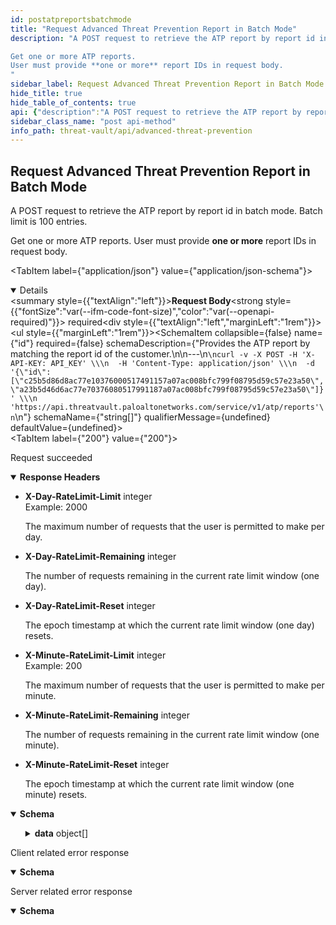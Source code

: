 ```yaml
---
id: postatpreportsbatchmode
title: "Request Advanced Threat Prevention Report in Batch Mode"
description: "A POST request to retrieve the ATP report by report id in batch mode. Batch limit is 100 entries.

Get one or more ATP reports.
User must provide **one or more** report IDs in request body.
"
sidebar_label: Request Advanced Threat Prevention Report in Batch Mode
hide_title: true
hide_table_of_contents: true
api: {"description":"A POST request to retrieve the ATP report by report id in batch mode. Batch limit is 100 entries.\n\nGet one or more ATP reports.\nUser must provide **one or more** report IDs in request body.\n","operationId":"postatpreportsbatchmode","requestBody":{"content":{"application/json":{"schema":{"example":{"id":["c25b5d86d8ac77e10376000517491157a07ac008bfc799f08795d59c57e23a50","a23b5d46d6ac77e70376080517991187a07ac008bfc799f08795d59c57e23a50"]},"properties":{"id":{"description":"Provides the ATP report by matching the report id of the customer.\n\n---\n```\ncurl -v -X POST -H 'X-API-KEY: API_KEY' \\\n  -H 'Content-Type: application/json' \\\n  -d '{\"id\": [\"c25b5d86d8ac77e10376000517491157a07ac008bfc799f08795d59c57e23a50\", \"a23b5d46d6ac77e70376080517991187a07ac008bfc799f08795d59c57e23a50\"]}' \\\n  'https://api.threatvault.paloaltonetworks.com/service/v1/atp/reports'\n```\n","items":{"type":"string"},"type":"array"}},"type":"object"}}},"required":true},"responses":{"200":{"description":"Request succeeded","content":{"application/json":{"schema":{"type":"object","properties":{"success":{"type":"boolean","description":"The response status.","example":true},"data":{"type":"array","description":"The data of the response.\n","items":{"type":"object","properties":{"report_id":{"type":"string","description":"The id of the ATP report.","example":"c25b5d86d8ac77e10376000517491157a07ac008bfc799f08795d59c57e23a50"},"err_msg":{"type":"string","description":"Any error message related to the report.","example":"Error"},"panos_info":{"type":"object","description":"All related PAN-OS information.","properties":{"fw_hostname":{"type":"string","description":"Firewall Hostname.","example":"fw-1"},"fw_addr_v4":{"type":"string","description":"Firewall MP interface IPv4.","example":"10.0.0.0"},"fw_addr_v6":{"type":"string","description":"Firewall MP interface IPv6. (Can be empty)","example":"2001:0db8:85a3:0000:0000:8a2e:0370:7334"},"fw_app_version":{"type":"string","description":"Firewall Content package version.","example":"8527-12345"},"fw_sw_version":{"type":"string","description":"Firewall PANOS version.","example":"10.2.1"},"fw_serial":{"type":"string","description":"Firewall Serial Number.","example":"000000000000001"},"fw_model":{"type":"string","description":"Firewall model.","example":"PA-VM"}}},"session_info":{"type":"object","description":"All related session information.","properties":{"session_id":{"type":"string","description":"Session ID.","example":"123456"},"session_timestamp":{"type":"string","description":"Session timestamp.","example":"2022-04-11T10:00:00.740261097-07:00"},"flow_info":{"type":"object","properties":{"saddr":{"type":"string","description":"Session source IP address.","example":"1.1.1.1"},"daddr":{"type":"string","description":"Session destination IP address.","example":"1.1.1.2"},"sport":{"type":"string","description":"Session source IP port.","example":"49234"},"dport":{"type":"string","description":"Session destination IP port.","example":"80"},"data_type":{"type":"string","enum":["http","ssl","unknown-tcp","unknown-udp"],"description":"The payload type.","example":"http"}}}}},"transaction_data":{"type":"object","description":"The list of transactions of the session. One session may have one or many transactions.","properties":{"transaction_id":{"type":"string","description":"The transaction id.","example":"0"},"payload_sha256":{"type":"string","description":"The SHA256 hash value of the payload.","example":"a15e20ddc3a0850b64cdc87a23230b51466f9879345435973ce360e80e1f670e"},"reports":{"type":"array","description":"The list of detection service reports.","items":{"type":"object","properties":{"ds_name":{"type":"string","description":"The detection service name.","example":"mlc2-http-ids"},"ds_report":{"type":"object","description":"The list of detection service reports.","properties":{"payload_info":{"type":"object","description":"Optional payload information.","example":{}},"malware_families":{"type":"object","description":"The list of malware families.","properties":{"malware_family_type":{"type":"string","description":"The name/type of the malware family.","example":""},"confidence":{"type":"string","description":"The confidence value.","example":"0.85"}},"example":{}}}},"status":{"type":"string","description":"A flag to indicate the report is ready or not.","example":"ok"}}}}}}}}},"message":{"type":"string","description":"Generic response message.","example":"Successful"}}}}},"headers":{"X-Day-RateLimit-Limit":{"description":"The maximum number of requests that the user is permitted to make per day.","example":2000,"schema":{"type":"integer"}},"X-Day-RateLimit-Remaining":{"description":"The number of requests remaining in the current rate limit window (one day).","schema":{"type":"integer"}},"X-Day-RateLimit-Reset":{"description":"The epoch timestamp at which the current rate limit window (one day) resets.","schema":{"type":"integer"}},"X-Minute-RateLimit-Limit":{"description":"The maximum number of requests that the user is permitted to make per minute.","example":200,"schema":{"type":"integer"}},"X-Minute-RateLimit-Remaining":{"description":"The number of requests remaining in the current rate limit window (one minute).","schema":{"type":"integer"}},"X-Minute-RateLimit-Reset":{"description":"The epoch timestamp at which the current rate limit window (one minute) resets.","schema":{"type":"integer"}}}},"4XX":{"content":{"application/json":{"schema":{"properties":{"message":{"description":"Generic response message.","example":"Error message.","type":"string"},"success":{"description":"The response status.","example":false,"type":"boolean"}},"type":"object"}}},"description":"Client related error response"},"5XX":{"content":{"application/json":{"schema":{"properties":{"message":{"description":"Generic response message.","example":"Error message.","type":"string"},"success":{"description":"The response status.","example":false,"type":"boolean"}},"type":"object"}}},"description":"Server related error response"}},"security":[{"X-API-KEY":[]}],"tags":["Advanced Threat Prevention"],"method":"post","path":"/atp/reports","servers":[{"url":"https://api.threatvault.paloaltonetworks.com/service/v1"}],"jsonRequestBodyExample":{"id":["c25b5d86d8ac77e10376000517491157a07ac008bfc799f08795d59c57e23a50","a23b5d46d6ac77e70376080517991187a07ac008bfc799f08795d59c57e23a50"]},"info":{"version":"1.0","contact":{},"description":"\nThe Advanced Threat Prevention API endpoints require an active subscription to the Advanced Threat Prevention security service. These endpoints can only be accessed using the API key associated with the account that holds the subscription. Attempting to view an unauthorized report ID will not return any results.\n\nList of Advanced Threat Prevention API endpoints:\n1. Link to [Request Advanced Threat Prevention cloud analysis report](/threat-vault/api/postatpreportsbatchmode)\n2. Link to [Request Advanced Threat Prevention cloud analysis report PCAP](/threat-vault/api/getatppcaps)\n","title":"Advanced Threat Prevention"},"postman":{"name":"Request Advanced Threat Prevention Report in Batch Mode","description":{"content":"A POST request to retrieve the ATP report by report id in batch mode. Batch limit is 100 entries.\n\nGet one or more ATP reports.\nUser must provide **one or more** report IDs in request body.\n","type":"text/plain"},"url":{"path":["atp","reports"],"host":["{{baseUrl}}"],"query":[],"variable":[]},"header":[{"key":"Content-Type","value":"application/json"},{"key":"Accept","value":"application/json"}],"method":"POST","body":{"mode":"raw","raw":"\"\"","options":{"raw":{"language":"json"}}}}}
sidebar_class_name: "post api-method"
info_path: threat-vault/api/advanced-threat-prevention
---
```



## Request Advanced Threat Prevention Report in Batch Mode



A POST request to retrieve the ATP report by report id in batch mode. Batch limit is 100 entries.

Get one or more ATP reports.
User must provide **one or more** report IDs in request body.


<MimeTabs><TabItem label={"application/json"} value={"application/json-schema"}><details style={{}} data-collapsed={false} open={true}><summary style={{"textAlign":"left"}}><strong>Request Body</strong><strong style={{"fontSize":"var(--ifm-code-font-size)","color":"var(--openapi-required)"}}> required</strong></summary><div style={{"textAlign":"left","marginLeft":"1rem"}}></div><ul style={{"marginLeft":"1rem"}}><SchemaItem collapsible={false} name={"id"} required={false} schemaDescription={"Provides the ATP report by matching the report id of the customer.\n\n---\n```\ncurl -v -X POST -H 'X-API-KEY: API_KEY' \\\n  -H 'Content-Type: application/json' \\\n  -d '{\"id\": [\"c25b5d86d8ac77e10376000517491157a07ac008bfc799f08795d59c57e23a50\", \"a23b5d46d6ac77e70376080517991187a07ac008bfc799f08795d59c57e23a50\"]}' \\\n  'https://api.threatvault.paloaltonetworks.com/service/v1/atp/reports'\n```\n"} schemaName={"string[]"} qualifierMessage={undefined} defaultValue={undefined}></SchemaItem></ul></details></TabItem></MimeTabs><div><ApiTabs><TabItem label={"200"} value={"200"}><div>

Request succeeded

</div><details style={{"textAlign":"left","marginBottom":"1rem"}} data-collaposed={true} open={false}><summary style={{}}><strong>Response Headers</strong></summary><ul style={{"marginLeft":"1rem"}}><li className={"schemaItem"}><summary style={{}}><strong>X-Day-RateLimit-Limit</strong><span style={{"opacity":"0.6"}}> integer</span></summary><div><div style={{"marginTop":".5rem","marginBottom":".5rem"}}>Example: 2000

The maximum number of requests that the user is permitted to make per day.

</div></div></li><li className={"schemaItem"}><summary style={{}}><strong>X-Day-RateLimit-Remaining</strong><span style={{"opacity":"0.6"}}> integer</span></summary><div><div style={{"marginTop":".5rem","marginBottom":".5rem"}}>

The number of requests remaining in the current rate limit window (one day).

</div></div></li><li className={"schemaItem"}><summary style={{}}><strong>X-Day-RateLimit-Reset</strong><span style={{"opacity":"0.6"}}> integer</span></summary><div><div style={{"marginTop":".5rem","marginBottom":".5rem"}}>

The epoch timestamp at which the current rate limit window (one day) resets.

</div></div></li><li className={"schemaItem"}><summary style={{}}><strong>X-Minute-RateLimit-Limit</strong><span style={{"opacity":"0.6"}}> integer</span></summary><div><div style={{"marginTop":".5rem","marginBottom":".5rem"}}>Example: 200

The maximum number of requests that the user is permitted to make per minute.

</div></div></li><li className={"schemaItem"}><summary style={{}}><strong>X-Minute-RateLimit-Remaining</strong><span style={{"opacity":"0.6"}}> integer</span></summary><div><div style={{"marginTop":".5rem","marginBottom":".5rem"}}>

The number of requests remaining in the current rate limit window (one minute).

</div></div></li><li className={"schemaItem"}><summary style={{}}><strong>X-Minute-RateLimit-Reset</strong><span style={{"opacity":"0.6"}}> integer</span></summary><div><div style={{"marginTop":".5rem","marginBottom":".5rem"}}>

The epoch timestamp at which the current rate limit window (one minute) resets.

</div></div></li></ul></details><div><MimeTabs groupId={"mime-type"}><TabItem label={"application/json"} value={"application/json"}><SchemaTabs groupId={"schema-tabs"}><TabItem label={"Schema"} value={"Schema"}><details style={{}} data-collapsed={false} open={true}><summary style={{"textAlign":"left"}}><strong>Schema</strong></summary><div style={{"textAlign":"left","marginLeft":"1rem"}}></div><ul style={{"marginLeft":"1rem"}}><SchemaItem collapsible={false} name={"success"} required={false} schemaDescription={"The response status."} schemaName={"boolean"} qualifierMessage={undefined} defaultValue={undefined}></SchemaItem><SchemaItem collapsible={true} className={"schemaItem"}><details style={{}}><summary style={{}}><strong>data</strong><span style={{"opacity":"0.6"}}> object[]</span></summary><div style={{"marginLeft":"1rem"}}><div style={{"marginTop":".5rem","marginBottom":".5rem"}}>

The data of the response.


</div><SchemaItem collapsible={false} name={"report_id"} required={false} schemaDescription={"The id of the ATP report."} schemaName={"string"} qualifierMessage={undefined} defaultValue={undefined}></SchemaItem><SchemaItem collapsible={false} name={"err_msg"} required={false} schemaDescription={"Any error message related to the report."} schemaName={"string"} qualifierMessage={undefined} defaultValue={undefined}></SchemaItem><SchemaItem collapsible={true} className={"schemaItem"}><details style={{}}><summary style={{}}><strong>panos_info</strong><span style={{"opacity":"0.6"}}> object</span></summary><div style={{"marginLeft":"1rem"}}><div style={{"marginTop":".5rem","marginBottom":".5rem"}}>

All related PAN-OS information.

</div><SchemaItem collapsible={false} name={"fw_hostname"} required={false} schemaDescription={"Firewall Hostname."} schemaName={"string"} qualifierMessage={undefined} defaultValue={undefined}></SchemaItem><SchemaItem collapsible={false} name={"fw_addr_v4"} required={false} schemaDescription={"Firewall MP interface IPv4."} schemaName={"string"} qualifierMessage={undefined} defaultValue={undefined}></SchemaItem><SchemaItem collapsible={false} name={"fw_addr_v6"} required={false} schemaDescription={"Firewall MP interface IPv6. (Can be empty)"} schemaName={"string"} qualifierMessage={undefined} defaultValue={undefined}></SchemaItem><SchemaItem collapsible={false} name={"fw_app_version"} required={false} schemaDescription={"Firewall Content package version."} schemaName={"string"} qualifierMessage={undefined} defaultValue={undefined}></SchemaItem><SchemaItem collapsible={false} name={"fw_sw_version"} required={false} schemaDescription={"Firewall PANOS version."} schemaName={"string"} qualifierMessage={undefined} defaultValue={undefined}></SchemaItem><SchemaItem collapsible={false} name={"fw_serial"} required={false} schemaDescription={"Firewall Serial Number."} schemaName={"string"} qualifierMessage={undefined} defaultValue={undefined}></SchemaItem><SchemaItem collapsible={false} name={"fw_model"} required={false} schemaDescription={"Firewall model."} schemaName={"string"} qualifierMessage={undefined} defaultValue={undefined}></SchemaItem></div></details></SchemaItem><SchemaItem collapsible={true} className={"schemaItem"}><details style={{}}><summary style={{}}><strong>session_info</strong><span style={{"opacity":"0.6"}}> object</span></summary><div style={{"marginLeft":"1rem"}}><div style={{"marginTop":".5rem","marginBottom":".5rem"}}>

All related session information.

</div><SchemaItem collapsible={false} name={"session_id"} required={false} schemaDescription={"Session ID."} schemaName={"string"} qualifierMessage={undefined} defaultValue={undefined}></SchemaItem><SchemaItem collapsible={false} name={"session_timestamp"} required={false} schemaDescription={"Session timestamp."} schemaName={"string"} qualifierMessage={undefined} defaultValue={undefined}></SchemaItem><SchemaItem collapsible={true} className={"schemaItem"}><details style={{}}><summary style={{}}><strong>flow_info</strong><span style={{"opacity":"0.6"}}> object</span></summary><div style={{"marginLeft":"1rem"}}><SchemaItem collapsible={false} name={"saddr"} required={false} schemaDescription={"Session source IP address."} schemaName={"string"} qualifierMessage={undefined} defaultValue={undefined}></SchemaItem><SchemaItem collapsible={false} name={"daddr"} required={false} schemaDescription={"Session destination IP address."} schemaName={"string"} qualifierMessage={undefined} defaultValue={undefined}></SchemaItem><SchemaItem collapsible={false} name={"sport"} required={false} schemaDescription={"Session source IP port."} schemaName={"string"} qualifierMessage={undefined} defaultValue={undefined}></SchemaItem><SchemaItem collapsible={false} name={"dport"} required={false} schemaDescription={"Session destination IP port."} schemaName={"string"} qualifierMessage={undefined} defaultValue={undefined}></SchemaItem><SchemaItem collapsible={false} name={"data_type"} required={false} schemaDescription={"The payload type."} schemaName={"string"} qualifierMessage={"**Possible values:** [`http`, `ssl`, `unknown-tcp`, `unknown-udp`]"} defaultValue={undefined}></SchemaItem></div></details></SchemaItem></div></details></SchemaItem><SchemaItem collapsible={true} className={"schemaItem"}><details style={{}}><summary style={{}}><strong>transaction_data</strong><span style={{"opacity":"0.6"}}> object</span></summary><div style={{"marginLeft":"1rem"}}><div style={{"marginTop":".5rem","marginBottom":".5rem"}}>

The list of transactions of the session. One session may have one or many transactions.

</div><SchemaItem collapsible={false} name={"transaction_id"} required={false} schemaDescription={"The transaction id."} schemaName={"string"} qualifierMessage={undefined} defaultValue={undefined}></SchemaItem><SchemaItem collapsible={false} name={"payload_sha256"} required={false} schemaDescription={"The SHA256 hash value of the payload."} schemaName={"string"} qualifierMessage={undefined} defaultValue={undefined}></SchemaItem><SchemaItem collapsible={true} className={"schemaItem"}><details style={{}}><summary style={{}}><strong>reports</strong><span style={{"opacity":"0.6"}}> object[]</span></summary><div style={{"marginLeft":"1rem"}}><div style={{"marginTop":".5rem","marginBottom":".5rem"}}>

The list of detection service reports.

</div><SchemaItem collapsible={false} name={"ds_name"} required={false} schemaDescription={"The detection service name."} schemaName={"string"} qualifierMessage={undefined} defaultValue={undefined}></SchemaItem><SchemaItem collapsible={true} className={"schemaItem"}><details style={{}}><summary style={{}}><strong>ds_report</strong><span style={{"opacity":"0.6"}}> object</span></summary><div style={{"marginLeft":"1rem"}}><div style={{"marginTop":".5rem","marginBottom":".5rem"}}>

The list of detection service reports.

</div><SchemaItem collapsible={false} name={"payload_info"} required={false} schemaDescription={"Optional payload information."} schemaName={"object"} qualifierMessage={undefined} defaultValue={undefined}></SchemaItem><SchemaItem collapsible={true} className={"schemaItem"}><details style={{}}><summary style={{}}><strong>malware_families</strong><span style={{"opacity":"0.6"}}> object</span></summary><div style={{"marginLeft":"1rem"}}><div style={{"marginTop":".5rem","marginBottom":".5rem"}}>

The list of malware families.

</div><SchemaItem collapsible={false} name={"malware_family_type"} required={false} schemaDescription={"The name/type of the malware family."} schemaName={"string"} qualifierMessage={undefined} defaultValue={undefined}></SchemaItem><SchemaItem collapsible={false} name={"confidence"} required={false} schemaDescription={"The confidence value."} schemaName={"string"} qualifierMessage={undefined} defaultValue={undefined}></SchemaItem></div></details></SchemaItem></div></details></SchemaItem><SchemaItem collapsible={false} name={"status"} required={false} schemaDescription={"A flag to indicate the report is ready or not."} schemaName={"string"} qualifierMessage={undefined} defaultValue={undefined}></SchemaItem></div></details></SchemaItem></div></details></SchemaItem></div></details></SchemaItem><SchemaItem collapsible={false} name={"message"} required={false} schemaDescription={"Generic response message."} schemaName={"string"} qualifierMessage={undefined} defaultValue={undefined}></SchemaItem></ul></details></TabItem><TabItem label={"Example (from schema)"} value={"Example (from schema)"}><ResponseSamples responseExample={"{\n  \"success\": true,\n  \"data\": [\n    {\n      \"report_id\": \"string\",\n      \"err_msg\": \"string\",\n      \"panos_info\": {\n        \"fw_hostname\": \"string\",\n        \"fw_addr_v4\": \"string\",\n        \"fw_addr_v6\": \"string\",\n        \"fw_app_version\": \"string\",\n        \"fw_sw_version\": \"string\",\n        \"fw_serial\": \"string\",\n        \"fw_model\": \"string\"\n      },\n      \"session_info\": {\n        \"session_id\": \"string\",\n        \"session_timestamp\": \"string\",\n        \"flow_info\": {\n          \"saddr\": \"string\",\n          \"daddr\": \"string\",\n          \"sport\": \"string\",\n          \"dport\": \"string\",\n          \"data_type\": \"http\"\n        }\n      },\n      \"transaction_data\": {\n        \"transaction_id\": \"string\",\n        \"payload_sha256\": \"string\",\n        \"reports\": [\n          {\n            \"ds_name\": \"string\",\n            \"ds_report\": {\n              \"payload_info\": {},\n              \"malware_families\": {\n                \"malware_family_type\": \"string\",\n                \"confidence\": \"string\"\n              }\n            },\n            \"status\": \"string\"\n          }\n        ]\n      }\n    }\n  ],\n  \"message\": \"string\"\n}"} language={"json"}></ResponseSamples></TabItem></SchemaTabs></TabItem></MimeTabs></div></TabItem><TabItem label={"4XX"} value={"4XX"}><div>

Client related error response

</div><div><MimeTabs groupId={"mime-type"}><TabItem label={"application/json"} value={"application/json"}><SchemaTabs groupId={"schema-tabs"}><TabItem label={"Schema"} value={"Schema"}><details style={{}} data-collapsed={false} open={true}><summary style={{"textAlign":"left"}}><strong>Schema</strong></summary><div style={{"textAlign":"left","marginLeft":"1rem"}}></div><ul style={{"marginLeft":"1rem"}}><SchemaItem collapsible={false} name={"message"} required={false} schemaDescription={"Generic response message."} schemaName={"string"} qualifierMessage={undefined} defaultValue={undefined}></SchemaItem><SchemaItem collapsible={false} name={"success"} required={false} schemaDescription={"The response status."} schemaName={"boolean"} qualifierMessage={undefined} defaultValue={undefined}></SchemaItem></ul></details></TabItem><TabItem label={"Example (from schema)"} value={"Example (from schema)"}><ResponseSamples responseExample={"{\n  \"message\": \"string\",\n  \"success\": true\n}"} language={"json"}></ResponseSamples></TabItem></SchemaTabs></TabItem></MimeTabs></div></TabItem><TabItem label={"5XX"} value={"5XX"}><div>

Server related error response

</div><div><MimeTabs groupId={"mime-type"}><TabItem label={"application/json"} value={"application/json"}><SchemaTabs groupId={"schema-tabs"}><TabItem label={"Schema"} value={"Schema"}><details style={{}} data-collapsed={false} open={true}><summary style={{"textAlign":"left"}}><strong>Schema</strong></summary><div style={{"textAlign":"left","marginLeft":"1rem"}}></div><ul style={{"marginLeft":"1rem"}}><SchemaItem collapsible={false} name={"message"} required={false} schemaDescription={"Generic response message."} schemaName={"string"} qualifierMessage={undefined} defaultValue={undefined}></SchemaItem><SchemaItem collapsible={false} name={"success"} required={false} schemaDescription={"The response status."} schemaName={"boolean"} qualifierMessage={undefined} defaultValue={undefined}></SchemaItem></ul></details></TabItem><TabItem label={"Example (from schema)"} value={"Example (from schema)"}><ResponseSamples responseExample={"{\n  \"message\": \"string\",\n  \"success\": true\n}"} language={"json"}></ResponseSamples></TabItem></SchemaTabs></TabItem></MimeTabs></div></TabItem></ApiTabs></div>
      